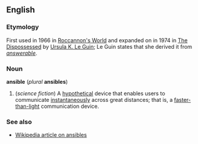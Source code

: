 ==English==
===Etymology===
First used in 1966 in [[w:Roccannon's World|Roccannon's World]] and expanded on in 1974 in [[w:The Dispossessed|The Dispossessed]] by [[w:Ursula K. Le Guin|Ursula K. Le Guin]]; Le Guin states that she derived it from ''[[answerable]]''.

===Noun===
'''ansible''' (''plural'' '''ansibles''')

# (''science fiction'') A [[hypothetical]] device that enables users to communicate [[instantaneously]] across great distances; that is, a [[faster-than-light]] communication device.

===See also===
*[[w:ansible|Wikipedia article on ansibles]]